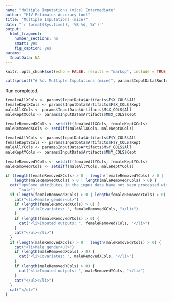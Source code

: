 ```yaml
---
name: "Multiple Imputations (mice) Intermediate"
author: "HIV Estimates Accuracy tool"
title: "Multiple Imputations (mice)"
date: "`r format(Sys.time(), '%B %d, %Y')`"
output:
  html_fragment:
    number_sections: no
    smart: yes
    fig_caption: yes
params:
  InputData: NA    
---
```


```r
knitr::opts_chunk$set(echo = FALSE, results = "markup", include = TRUE, fig.height = 10, fig.width = 10)
```

```r
cat(sprintf("# %d. Multiple Imputations (mice)", params$InputData$RunIdx))
```

Run completed.

```r
femaleAllXCols <- params$InputData$Artifacts$F$X_COLS$All
femaleKeptXCols <- params$InputData$Artifacts$F$X_COLS$Kept
maleAllXCols <- params$InputData$Artifacts$M$X_COLS$All
maleKeptXCols <- params$InputData$Artifacts$M$X_COLS$Kept
 
femaleRemovedXCols <- setdiff(femaleAllXCols, femaleKeptXCols)
maleRemovedXCols <- setdiff(maleAllXCols, maleKeptXCols)

femaleAllYCols <- params$InputData$Artifacts$F$Y_COLS$All
femaleKeptYCols <- params$InputData$Artifacts$F$Y_COLS$Kept
maleAllYCols <- params$InputData$Artifacts$M$Y_COLS$All
maleKeptYCols <- params$InputData$Artifacts$M$Y_COLS$Kept
 
femaleRemovedYCols <- setdiff(femaleAllYCols, femaleKeptYCols)
maleRemovedYCols <- setdiff(maleAllYCols, maleKeptYCols)

if (length(femaleRemovedXCols) > 0 | length(femaleRemovedYCols) > 0 | 
    length(maleRemovedXCols) > 0 | length(maleRemovedYCols) > 0) {
  cat("<p>Some attributes in the input data have not been processed with this adjustment due to insufficient data:</p>",
      "<ul>")
  if (length(femaleRemovedXCols) > 0 | length(femaleRemovedYCols) > 0) {
    cat("<li>Female gender<ul>")
    if (length(femaleRemovedXCols) > 0) {
      cat("<li>Covariates: ", femaleRemovedXCols, "</li>")
    }
    if (length(femaleRemovedYCols) > 0) {
      cat("<li>Imputed outputs: ", femaleRemovedYCols, "</li>")
    }
    cat("</ul></li>")
  }
  if (length(maleRemovedXCols) > 0 | length(maleRemovedYCols) > 0) {
    cat("<li>Male gender<ul>")
    if (length(maleRemovedXCols) > 0) {
      cat("<li>Covariates: ", maleRemovedXCols, "</li>")
    }
    if (length(maleRemovedYCols) > 0) {
      cat("<li>Imputed outputs: ", maleRemovedYCols, "</li>")
    }
    cat("</ul></li>")
  }
  cat("</ul>")
}
```
